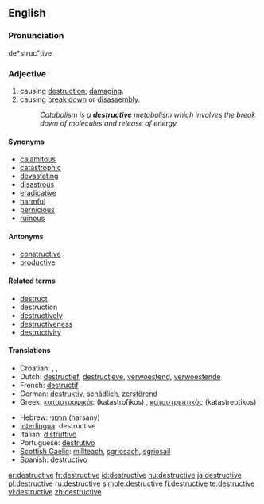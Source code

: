 ==English==

===Pronunciation===
de*struc"tive

===Adjective===
{{en-adj}}

# causing [[destruction]]; [[damage|damaging]].
# causing [[break down]] or [[disassembly]].
#: ''Catabolism is a '''destructive''' metabolism which involves the break down of molecules and release of energy.''

====Synonyms====
* [[calamitous]]
* [[catastrophic]]
* [[devastate|devastating]]
* [[disastrous]]
* [[eradicative]]
* [[harmful]]
* [[pernicious]]
* [[ruinous]]

====Antonyms====
* [[constructive]]
* [[productive]]

====Related terms====
* [[destruct]]
* destruction
* [[destructively]]
* [[destructiveness]]
* [[destructivity]]

====Translations====
{{trans-top|causing destruction; damaging}}
* Croatian: {{t|hr|razoran|alt=rázōran}}, {{t|hr|destruktivan|alt=dȅstruktīvan}}, {{t|hr|rušilački|alt=rùšilačkī}}
* Dutch: [[destructief]], [[destructieve]], [[verwoestend]], [[verwoestende]]
* French: [[destructif]]
* German: [[destruktiv]], [[schädlich]], [[zerstörend]]
* Greek: [[καταστροφικός]] (katastrofikos) {{m}}, [[καταστρεπτικός]] (katastreptikos) {{m}}
{{trans-mid}}
* Hebrew: [[הרסני]] (harsany)
* [[Interlingua]]: destructive
* Italian: [[distruttivo]]
* Portuguese: [[destrutivo]]
* [[Scottish Gaelic]]: [[millteach]], [[sgriosach]], [[sgriosail]]
* Spanish: [[destructivo]]
{{trans-bottom}}

[[ar:destructive]]
[[fr:destructive]]
[[id:destructive]]
[[hu:destructive]]
[[ja:destructive]]
[[pl:destructive]]
[[ru:destructive]]
[[simple:destructive]]
[[fi:destructive]]
[[te:destructive]]
[[vi:destructive]]
[[zh:destructive]]